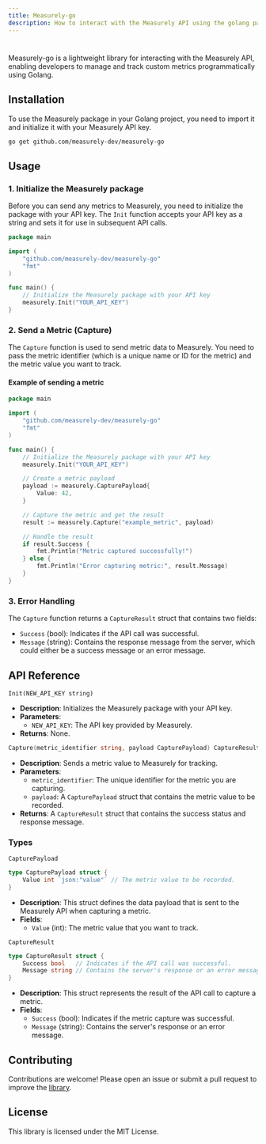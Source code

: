 ```yaml
---
title: Measurely-go 
description: How to interact with the Measurely API using the golang package.
---
```


#
Measurely-go is a lightweight library for interacting with the Measurely API, enabling developers to manage and track custom metrics programmatically using Golang.

## Installation

To use the Measurely package in your Golang project, you need to import it and initialize it with your Measurely API key.

```bash
go get github.com/measurely-dev/measurely-go
```

## Usage

### 1. Initialize the Measurely package

Before you can send any metrics to Measurely, you need to initialize the package with your API key. The `Init` function accepts your API key as a string and sets it for use in subsequent API calls.

```go
package main

import (
	"github.com/measurely-dev/measurely-go"
	"fmt"
)

func main() {
	// Initialize the Measurely package with your API key
	measurely.Init("YOUR_API_KEY")
}
```

### 2. Send a Metric (Capture)

The `Capture` function is used to send metric data to Measurely. You need to pass the metric identifier (which is a unique name or ID for the metric) and the metric value you want to track.

#### Example of sending a metric

```go
package main

import (
	"github.com/measurely-dev/measurely-go"
	"fmt"
)

func main() {
	// Initialize the Measurely package with your API key
	measurely.Init("YOUR_API_KEY")

	// Create a metric payload
	payload := measurely.CapturePayload{
		Value: 42,
	}

	// Capture the metric and get the result
	result := measurely.Capture("example_metric", payload)

	// Handle the result
	if result.Success {
		fmt.Println("Metric captured successfully!")
	} else {
		fmt.Println("Error capturing metric:", result.Message)
	}
}
```

### 3. Error Handling

The `Capture` function returns a `CaptureResult` struct that contains two fields:

- `Success` (bool): Indicates if the API call was successful.
- `Message` (string): Contains the response message from the server, which could either be a success message or an error message.

## API Reference

`Init(NEW_API_KEY string)`

- **Description**: Initializes the Measurely package with your API key.
- **Parameters**:
  - `NEW_API_KEY`: The API key provided by Measurely.
- **Returns**: None.

```go
Capture(metric_identifier string, payload CapturePayload) CaptureResult
```

- **Description**: Sends a metric value to Measurely for tracking.
- **Parameters**:
  - `metric_identifier`: The unique identifier for the metric you are capturing.
  - `payload`: A `CapturePayload` struct that contains the metric value to be recorded.
- **Returns**: A `CaptureResult` struct that contains the success status and response message.

### Types

`CapturePayload`

```go
type CapturePayload struct {
    Value int `json:"value"` // The metric value to be recorded.
}
```

- **Description**: This struct defines the data payload that is sent to the Measurely API when capturing a metric.
- **Fields**:
  - `Value` (int): The metric value that you want to track.

`CaptureResult`

```go
type CaptureResult struct {
    Success bool   // Indicates if the API call was successful.
    Message string // Contains the server's response or an error message.
}
```

- **Description**: This struct represents the result of the API call to capture a metric.
- **Fields**:
  - `Success` (bool): Indicates if the metric capture was successful.
  - `Message` (string): Contains the server's response or an error message.

## Contributing

Contributions are welcome! Please open an issue or submit a pull request to improve the [library](https://github.com/measurely-dev/measurely-go).

## License

This library is licensed under the MIT License.

